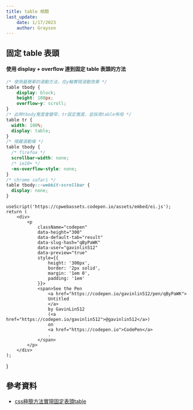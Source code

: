```yaml
---
title: table 相關
last_update:
    date: 1/17/2023
    author: Grayson
---
```

## 固定 table 表頭
#### 使用 display + overflow 達到固定 table 表頭的方法
```scss
/* 使用最簡單的滾動方法，在y軸實現滾動效果 */
table tbody {
    display: block;
    height: 100px;
    overflow-y: scroll;
}
/* 此時tbody寬度會變窄，tr設定寬度，並採用table佈局 */
table tr {
  width: 100%;
  display: table;
}
/* 隱藏滾動條 */
table tbody {
  /* firefox */
  scrollbar-width: none;
  /* ie10+ */
  -ms-overflow-style: none;
}
/* chrome safari */
table tbody::-webkit-scrollbar {
  display: none;
}
```

    useScript('https://cpwebassets.codepen.io/assets/embed/ei.js');
    return (
        <div>
            <p
                className="codepen"
                data-height="300"
                data-default-tab="result"
                data-slug-hash="qByPaWK"
                data-user="gavinlin512"
                data-preview="true"
                style={{
                    height: '300px',
                    border: '2px solid',
                    margin: '1em 0',
                    padding: '1em'
                }}>
                <span>See the Pen
                    <a href="https://codepen.io/gavinlin512/pen/qByPaWK">
                    Untitled
                    </a>
                    by GavinLin512
                    (<a href="https://codepen.io/gavinlin512">@gavinlin512</a>)
                    on
                    <a href="https://codepen.io">CodePen</a>
                    .
                </span>
            </p>
        </div>
    );
}

<TableCodePen></TableCodePen>

## 參考資料
- [css極簡方法實現固定表頭table](https://www.gushiciku.cn/pl/gxIR/zh-tw)

<UseGiscus></UseGiscus>
